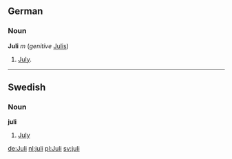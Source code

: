 ==German==
===Noun===
'''Juli''' ''m'' (''genitive'' [[Julis]])
# [[July]].

----
==Swedish==
===Noun===
'''juli'''

# [[July]]

[[de:Juli]]
[[nl:juli]]
[[pl:Juli]]
[[sv:juli]]